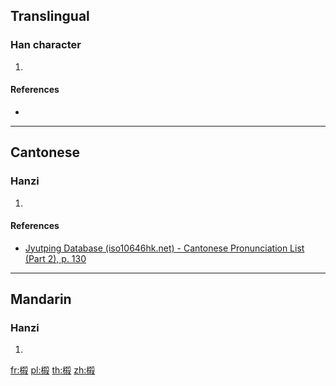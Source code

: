 {{also|樧}}
==Translingual==

===Han character===
{{Han char|rn=75|rad=木|as=10|sn=14|four=|canj=DKDE|ids=⿰木殺}}

# {{defn|Han|sort=木10}}

====References====
* {{Han ref|kx=0543.200|hdz=21266.010|uh=699D|ud=27037}}

----

==Cantonese==

===Hanzi===
{{yue-hanzi|jyut=[[saat3]]|y=saat3}}

# {{defn|lang=yue|sort=木10}}

====References====
*[http://www.iso10646hk.net/jp/document/download.jsp Jyutping Database (iso10646hk.net) - Cantonese Pronunciation List (Part 2), p. 130]

----

==Mandarin==

===Hanzi===
{{cmn-hanzi|pin=[[shā]] ([[sha1]])|wg=sha<sup>1</sup>}}

# {{defn|lang=cmn|sort=木10}}

[[fr:榝]]
[[pl:榝]]
[[th:榝]]
[[zh:榝]]